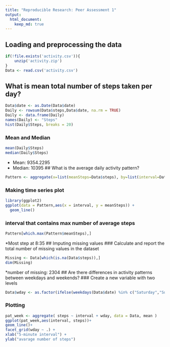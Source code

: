 ```yaml
---
title: "Reproducible Research: Peer Assessment 1"
output: 
  html_document:
    keep_md: true
---
```



## Loading and preprocessing the data
```r
if(!file.exists('activity.csv')){
    unzip('activity.zip')
}
Data <- read.csv('activity.csv')

```


## What is mean total number of steps taken per day?
```r

Data$date <- as.Date(Data$date)
Daily <- rowsum(Data$steps,Data$date, na.rm = TRUE)
Daily <- data.frame(Daily)
names(Daily) <- "Steps"
hist(Daily$Steps, breaks = 20)
```
### Mean and Median 
```r
mean(Daily$Steps)
median(Daily$Steps)
```
* Mean: 9354.2295
* Median:  10395
## What is the average daily activity pattern?
```r

Pattern <- aggregate(x=list(meanSteps=Data$steps), by=list(interval=Data$interval), FUN=mean, na.rm=TRUE)
```
### Making time series plot
```r
library(ggplot2)
ggplot(data = Pattern,aes(x = interval, y = meanSteps)) +
  geom_line()
```
### interval that contains max number of average steps
```r
Pattern[which.max(Pattern$meanSteps),]

```
*Most step at 8:35
## Imputing missing values
### Calculate and report the total number of missing values in the dataset
```r
Missing <- Data[which(is.na(Data$steps)),]
dim(Missing)
```
*number of missing: 2304
## Are there differences in activity patterns between weekdays and weekends?
### Create a new variable with two levels
```r
Data$wday <- as.factor(ifelse(weekdays(Data$date) %in% c("Saturday","Sunday"),"weekends","weekdays"))
```
### Plotting
```r
pat_week <- aggregate( steps ~ interval + wday, data = Data, mean )
ggplot(pat_week,aes(interval, steps))+
geom_line()+
facet_grid(wday ~ .) +
xlab("5-minute interval") + 
ylab("avarage number of steps")
```
